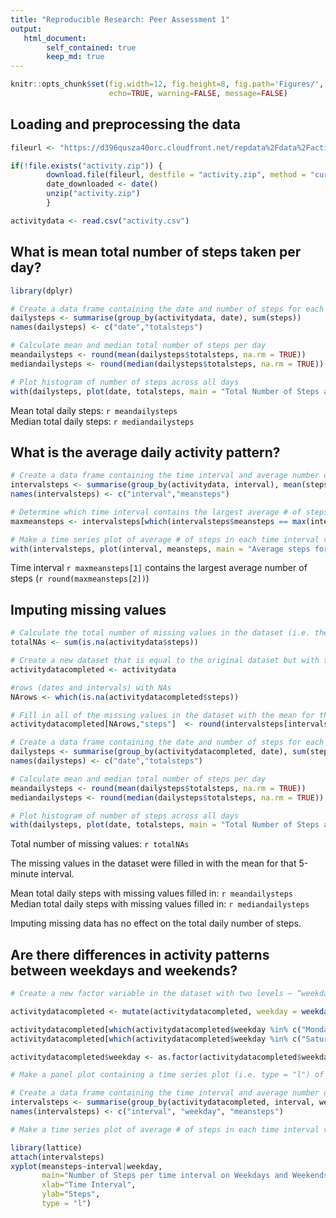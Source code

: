 ```yaml
---
title: "Reproducible Research: Peer Assessment 1"
output:
   html_document:
        self_contained: true
        keep_md: true
---
```


```r
knitr::opts_chunk$set(fig.width=12, fig.height=8, fig.path='Figures/',
                      echo=TRUE, warning=FALSE, message=FALSE)
```

## Loading and preprocessing the data

```r

fileurl <- "https://d396qusza40orc.cloudfront.net/repdata%2Fdata%2Factivity.zip"

if(!file.exists("activity.zip")) {
        download.file(fileurl, destfile = "activity.zip", method = "curl")
        date_downloaded <- date()
        unzip("activity.zip")
        }

activitydata <- read.csv("activity.csv")

```


## What is mean total number of steps taken per day?

```r

library(dplyr)

# Create a data frame containing the date and number of steps for each day
dailysteps <- summarise(group_by(activitydata, date), sum(steps))
names(dailysteps) <- c("date","totalsteps")

# Calculate mean and median total number of steps per day
meandailysteps <- round(mean(dailysteps$totalsteps, na.rm = TRUE))
mediandailysteps <- round(median(dailysteps$totalsteps, na.rm = TRUE))

# Plot histogram of number of steps across all days
with(dailysteps, plot(date, totalsteps, main = "Total Number of Steps across all days", xlab = "Date", ylab = "Steps", type = "h"))

```

Mean total daily steps: `r meandailysteps`  
Median total daily steps: `r mediandailysteps`


## What is the average daily activity pattern?

```r
# Create a data frame containing the time interval and average number of steps for each time interval
intervalsteps <- summarise(group_by(activitydata, interval), mean(steps, na.rm = TRUE))
names(intervalsteps) <- c("interval","meansteps")

# Determine which time interval contains the largest average # of steps
maxmeansteps <- intervalsteps[which(intervalsteps$meansteps == max(intervalsteps$meansteps)),]

# Make a time series plot of average # of steps in each time interval vs the time interval
with(intervalsteps, plot(interval, meansteps, main = "Average steps for each time interval", xlab = "Time Interval", ylab = "Steps", type = "l"))

```

Time interval `r maxmeansteps[1]` contains the largest average number of steps (`r round(maxmeansteps[2])`)


## Imputing missing values

```r
# Calculate the total number of missing values in the dataset (i.e. the total number of rows with NAs)
totalNAs <- sum(is.na(activitydata$steps))

# Create a new dataset that is equal to the original dataset but with the missing data filled in.
activitydatacompleted <- activitydata

#rows (dates and intervals) with NAs
NArows <- which(is.na(activitydatacompleted$steps))

# Fill in all of the missing values in the dataset with the mean for that 5-minute interval
activitydatacompleted[NArows,"steps"]  <- round(intervalsteps[intervalsteps$interval %in% activitydatacompleted[NArows,"interval"], "meansteps"])

# Create a data frame containing the date and number of steps for each day
dailysteps <- summarise(group_by(activitydatacompleted, date), sum(steps))
names(dailysteps) <- c("date","totalsteps")

# Calculate mean and median total number of steps per day
meandailysteps <- round(mean(dailysteps$totalsteps, na.rm = TRUE))
mediandailysteps <- round(median(dailysteps$totalsteps, na.rm = TRUE))

# Plot histogram of number of steps across all days
with(dailysteps, plot(date, totalsteps, main = "Total Number of Steps across all days with missing values filled in", xlab = "Date", ylab = "Steps", type = "h"))
```

Total number of missing values: `r totalNAs`  

The missing values in the dataset were filled in with the mean for that 5-minute interval.  

Mean total daily steps with missing values filled in: `r meandailysteps`  
Median total daily steps with missing values filled in: `r mediandailysteps`  

Imputing missing data has no effect on the total daily number of steps.  


## Are there differences in activity patterns between weekdays and weekends?

```r
# Create a new factor variable in the dataset with two levels – “weekday” and “weekend” indicating whether a given date is a weekday or weekend day.

activitydatacompleted <- mutate(activitydatacompleted, weekday = weekdays(as.Date(activitydatacompleted$date)))

activitydatacompleted[which(activitydatacompleted$weekday %in% c("Monday", "Tuesday", "Wednesday", "Thursday", "Friday")), "weekday"] <- "weekday" 
activitydatacompleted[which(activitydatacompleted$weekday %in% c("Saturday", "Sunday")), "weekday"] <- "weekend"

activitydatacompleted$weekday <- as.factor(activitydatacompleted$weekday)

# Make a panel plot containing a time series plot (i.e. type = "l") of the 5-minute interval (x-axis) and the average number of steps taken, averaged across all weekday days or weekend days (y-axis).

# Create a data frame containing the time interval and average number of steps for each time interval
intervalsteps <- summarise(group_by(activitydatacompleted, interval, weekday), mean(steps, na.rm = TRUE))
names(intervalsteps) <- c("interval", "weekday", "meansteps")

# Make a time series plot of average # of steps in each time interval vs the time interval

library(lattice)
attach(intervalsteps)
xyplot(meansteps~interval|weekday,
       main="Number of Steps per time interval on Weekdays and Weekends",
       xlab="Time Interval",
       ylab="Steps",
       type = "l")
```
